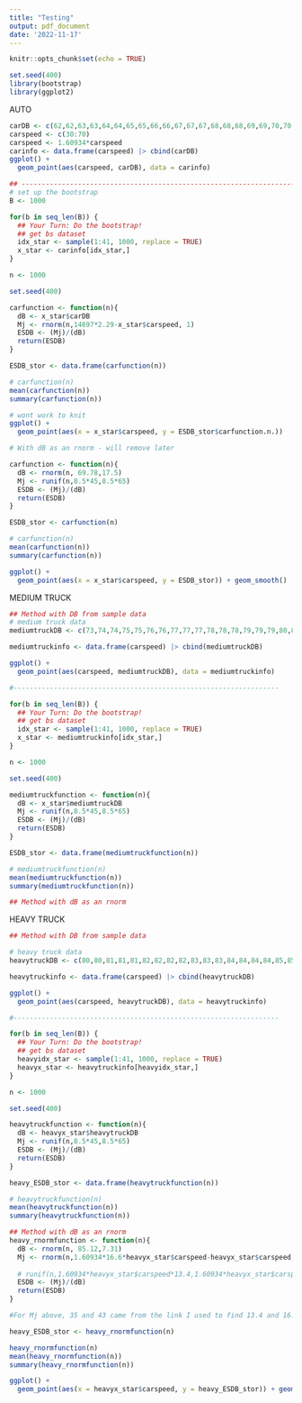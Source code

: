 ```yaml
---
title: "Testing"
output: pdf_document
date: '2022-11-17'
---
```


```r
knitr::opts_chunk$set(echo = TRUE)
```

```r
set.seed(400)
library(bootstrap)
library(ggplot2)
```

AUTO

```r
carDB <- c(62,62,63,63,64,64,65,65,66,66,67,67,67,68,68,68,69,69,70,70,70,71,71,71,72,72,72,72,73,73,73,74,74,74,74,75,75,75,75,76,76)
carspeed <- c(30:70)
carspeed <- 1.60934*carspeed
carinfo <- data.frame(carspeed) |> cbind(carDB)
ggplot() +
  geom_point(aes(carspeed, carDB), data = carinfo)

## ------------------------------------------------------------------------
# set up the bootstrap
B <- 1000

for(b in seq_len(B)) {
  ## Your Turn: Do the bootstrap!
  ## get bs dataset
  idx_star <- sample(1:41, 1000, replace = TRUE)
  x_star <- carinfo[idx_star,]
}
```

```r
n <- 1000

set.seed(400)

carfunction <- function(n){
  dB <- x_star$carDB
  Mj <- rnorm(n,14697*2.29-x_star$carspeed, 1)
  ESDB <- (Mj)/(dB)
  return(ESDB)
}

ESDB_stor <- data.frame(carfunction(n))

# carfunction(n)
mean(carfunction(n))
summary(carfunction(n))
```

```r
# wont work to knit
ggplot() +
  geom_point(aes(x = x_star$carspeed, y = ESDB_stor$carfunction.n.))
```


```r

# With dB as an rnorm - will remove later

carfunction <- function(n){
  dB <- rnorm(n, 69.78,17.5)
  Mj <- runif(n,8.5*45,8.5*65)
  ESDB <- (Mj)/(dB)
  return(ESDB)
}

ESDB_stor <- carfunction(n)

# carfunction(n)
mean(carfunction(n))
summary(carfunction(n))

ggplot() +
  geom_point(aes(x = x_star$carspeed, y = ESDB_stor)) + geom_smooth()

```

MEDIUM TRUCK

```r
## Method with DB from sample data
# medium truck data
mediumtruckDB <- c(73,74,74,75,75,76,76,77,77,77,78,78,78,79,79,79,80,80,80,81,81,81,82,82,82,82,83,83,83,83,84,84,84,84,85,85,85,85,86,86,86)

mediumtruckinfo <- data.frame(carspeed) |> cbind(mediumtruckDB)

ggplot() +
  geom_point(aes(carspeed, mediumtruckDB), data = mediumtruckinfo)

#------------------------------------------------------------------

for(b in seq_len(B)) {
  ## Your Turn: Do the bootstrap!
  ## get bs dataset
  idx_star <- sample(1:41, 1000, replace = TRUE)
  x_star <- mediumtruckinfo[idx_star,]
}

n <- 1000

set.seed(400)

mediumtruckfunction <- function(n){
  dB <- x_star$mediumtruckDB
  Mj <- runif(n,8.5*45,8.5*65)
  ESDB <- (Mj)/(dB)
  return(ESDB)
}

ESDB_stor <- data.frame(mediumtruckfunction(n))

# mediumtruckfunction(n)
mean(mediumtruckfunction(n))
summary(mediumtruckfunction(n))
```

```r
## Method with dB as an rnorm
```

HEAVY TRUCK 

```r
## Method with DB from sample data

# heavy truck data
heavytruckDB <- c(80,80,81,81,81,82,82,82,82,83,83,83,84,84,84,84,85,85,85,85,85,86,86,86,86,86,87,87,87,87,87,88,88,88,88,88,88,89,89,89,89)

heavytruckinfo <- data.frame(carspeed) |> cbind(heavytruckDB)

ggplot() +
  geom_point(aes(carspeed, heavytruckDB), data = heavytruckinfo)

#------------------------------------------------------------------

for(b in seq_len(B)) {
  ## Your Turn: Do the bootstrap!
  ## get bs dataset
  heavyidx_star <- sample(1:41, 1000, replace = TRUE)
  heavyx_star <- heavytruckinfo[heavyidx_star,]
}

n <- 1000

set.seed(400)

heavytruckfunction <- function(n){
  dB <- heavyx_star$heavytruckDB
  Mj <- runif(n,8.5*45,8.5*65)
  ESDB <- (Mj)/(dB)
  return(ESDB)
}

heavy_ESDB_stor <- data.frame(heavytruckfunction(n))

# heavytruckfunction(n)
mean(heavytruckfunction(n))
summary(heavytruckfunction(n))


```

```r

## Method with dB as an rnorm
heavy_rnormfunction <- function(n){
  dB <- rnorm(n, 85.12,7.31)
  Mj <- rnorm(n,1.60934*16.6*heavyx_star$carspeed-heavyx_star$carspeed,1)
  
  # runif(n,1.60934*heavyx_star$carspeed*13.4,1.60934*heavyx_star$carspeed*16.6)
  ESDB <- (Mj)/(dB)
  return(ESDB)
}

#For Mj above, 35 and 43 came from the link I used to find 13.4 and 16.6

heavy_ESDB_stor <- heavy_rnormfunction(n)

heavy_rnormfunction(n)
mean(heavy_rnormfunction(n))
summary(heavy_rnormfunction(n))

ggplot() +
  geom_point(aes(x = heavyx_star$carspeed, y = heavy_ESDB_stor)) + geom_smooth()



```





